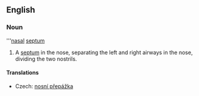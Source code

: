 ==English==
{{wikipedia}}
===Noun===
'''[[nasal]] [[septum]]

# {{anatomy}} A [[septum]] in the nose, separating the left and right airways in the nose, dividing the two nostrils.

====Translations====
{{trans-top|septum in the nose}}
*Czech: [[nosní přepážka]] {{f}}
{{trans-mid}}
{{trans-bottom}}